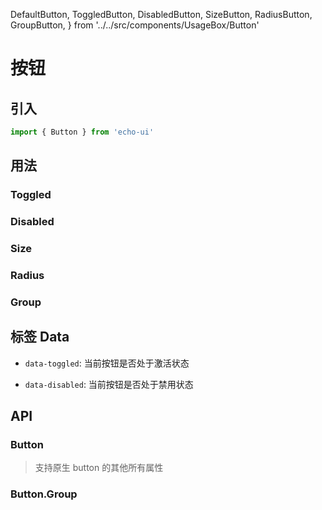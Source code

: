   DefaultButton,
  ToggledButton,
  DisabledButton,
  SizeButton,
  RadiusButton,
  GroupButton,
} from '../../src/components/UsageBox/Button'

# 按钮

## 引入

```ts
import { Button } from 'echo-ui'
```

## 用法

<DefaultButton />

### Toggled

<ToggledButton />

### Disabled

<DisabledButton />

### Size

<SizeButton />

### Radius

<RadiusButton />

### Group

<GroupButton />

## 标签 Data

- `data-toggled`: 当前按钮是否处于激活状态

- `data-disabled`: 当前按钮是否处于禁用状态

## API

### Button

> 支持原生 button 的其他所有属性

<ButtonAPITable />

### Button.Group

<ButtonGroupAPITable />
